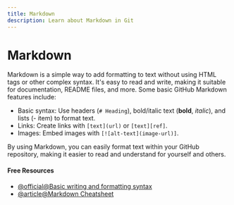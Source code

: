 ```yaml
---
title: Markdown
description: Learn about Markdown in Git
---
```


# Markdown

Markdown is a simple way to add formatting to text without using HTML tags or other complex syntax. It's easy to read and write, making it suitable for documentation, README files, and more. Some basic GitHub Markdown features include:

- Basic syntax: Use headers (`# Heading`), bold/italic text (**bold**, *italic*), and lists (- item) to format text.
- Links: Create links with `[text](url)` or `[text][ref]`.
- Images: Embed images with `[![alt-text](image-url)]`.

By using Markdown, you can easily format text within your GitHub repository, making it easier to read and understand for yourself and others.

#### Free Resources

- [@official@Basic writing and formatting syntax](https://docs.github.com/en/get-started/writing-on-github/getting-started-with-writing-and-formatting-on-github/basic-writing-and-formatting-syntax)
- [@article@Markdown Cheatsheet](https://github.com/adam-p/markdown-here/wiki/Markdown-Cheatsheet)

<Outlet path="5-github/basics/markdown" />
